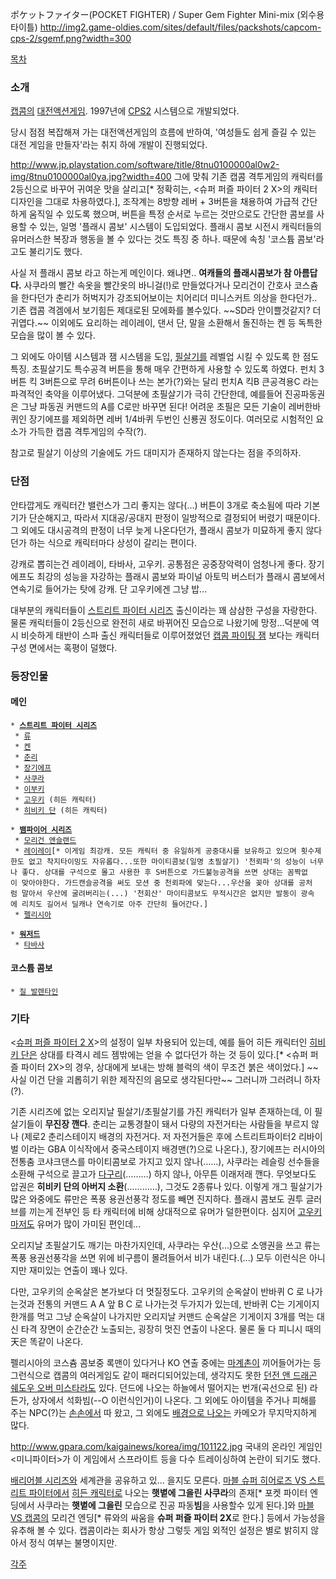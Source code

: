 ポケットファイター(POCKET FIGHTER) / Super Gem Fighter Mini-mix (외수용 타이틀)
http://img2.game-oldies.com/sites/default/files/packshots/capcom-cps-2/sgemf.png?width=300

[[목차]]
=== 소개 ===
[[캡콤]]의 [[대전액션게임]]. 1997년에 [[CPS2]] 시스템으로 개발되었다.

당시 점점 복잡해져 가는 대전액션게임의 흐름에 반하여, '여성들도 쉽게 즐길 수 있는 대전 게임을 만들자'라는 취지 하에 개발이 진행되었다.

http://www.jp.playstation.com/software/title/8tnu0100000al0w2-img/8tnu0100000al0ya.jpg?width=400
그에 맞춰 기존 캡콤 격투게임의 캐릭터를 2등신으로 바꾸어 귀여운 맛을 살리고[* 정확히는, <슈퍼 퍼즐 파이터 2 X>의 캐릭터 디자인을 그대로 차용하였다.], 조작계는 8방향 레버 + 3버튼을 채용하여 가급적 간단하게 움직일 수 있도록 했으며, 버튼을 특정 순서로 누르는 것만으로도 간단한 콤보를 사용할 수 있는, 일명 '플래시 콤보' 시스템이 도입되었다. 플래시 콤보 시전시 캐릭터들의 유머러스한 복장과 행동을 볼 수 있다는 것도 특징 중 하나. 때문에 속칭 '코스튬 콤보'라고도 불리기도 했다.

사실 저 플래시 콤보 라고 하는게 메인이다. 왜냐면.. '''여캐들의 플래시콤보가 참 아름답다.''' 사쿠라의 빨간 속옷을 빨간옷의 바니걸(!)로 만들었다거나 모리건이 간호사 코스츔을 한다던가 춘리가 허벅지가 강조되어보이는 치어리더 미니스커트 의상을 한다던가.. 기존 캡콤 격겜에서 보기힘든 제대로된 모에화를 볼수있다. ~~SD라 안이쁠것같지? 더 귀엽다.~~ 이외에도 요리하는 레이레이, 댄서 단, 말을 소환해서 돌진하는 켄 등 독특한 모습을 많이 볼 수 있다.

그 외에도 아이템 시스템과 잼 시스템을 도입, [[필살기]]를 레벨업 시킬 수 있도록 한 점도 특징. 초필살기도 특수공격 버튼을 통해 매우 간편하게 사용할 수 있도록 하였다. 펀치 3버튼 킥 3버튼으로 무려 6버튼이나 쓰는 본가(?)와는 달리 펀치A 킥B 큰공격용C 라는 파격적인 축약을 이루어냈다. 그덕분에 초필살기가 극히 간단한데, 예를들어 진공파동권은 그냥 파동권 커맨드의 A를 C로만 바꾸면 된다! 어려운 초필은 모든 기술이 레버한바퀴인 장기에프를 제외하면 레버 1/4바퀴 두번인 신룡권 정도이다. 여러모로 시험적인 요소가 가득한 캡콤 격투게임의 수작(?).

참고로 필살기 이상의 기술에도 가드 대미지가 존재하지 않는다는 점을 주의하자.

=== 단점 ===
안타깝게도 캐릭터간 밸런스가 그리 좋지는 않다(...) 버튼이 3개로 축소됨에 따라 기본기가 단순해지고, 따라서 지대공/공대지 판정이 일방적으로 결정되어 버렸기 때문이다. 그 외에도 대시공격의 판정이 너무 늦게 나온다던가, 플래시 콤보가 미묘하게 좋지 않다던가 하는 식으로 캐릭터마다 상성이 갈리는 편이다.

강캐로 뽑히는건 레이레이, 타바사, 고우키. 공통점은 공중장악력이 엄청나게 좋다. 장기에프도 최강의 성능을 자강하는 플래시 콤보와 파이널 아토믹 버스터가 플래시 콤보에서 연속기로 들어가는 탓에 강캐. 단 고우키에겐 그냥 밥...

대부분의 캐릭터들이 [[스트리트 파이터 시리즈]] 출신이라는 꽤 삼삼한 구성을 자랑한다. 물론 캐릭터들이 2등신으로 완전히 새로 바뀌어진 모습으로 나왔기에 망정...덕분에 역시 비슷하게 태반이 스파 출신 캐릭터들로 이루어졌었던 [[캡콤 파이팅 잼]] 보다는 캐릭터 구성 면에서는 혹평이 덜했다.

=== 등장인물 ===
==== 메인 ====
 * '''[[스트리트 파이터 시리즈]]'''
  * [[류]]
  * [[켄]]
  * [[춘리]]
  * [[장기에프]]
  * [[사쿠라]]
  * [[이부키]]
  * [[고우키]] (히든 캐릭터)
  * [[히비키 단]] (히든 캐릭터)

 * '''[[뱀파이어 시리즈]]'''
  * [[모리건 앤슬랜드]]
  * [[레이레이]][* 이게임 최강캐. 모든 캐릭터 중 유일하게 공중대시를 보유하고 있으며 횟수제한도 없고 착지타이밍도 자유롭다...또한 마이티콤보(일명 초필살기) '천뢰파'의 성능이 너무나 좋다. 상대를 구석으로 몰고 사용한 후 S버튼으로 가드불능공격을 쓰면 상대는 꼼짝없이 맞아야한다. 가드캔슬공격을 써도 모션 중 천뢰파에 맞는다...우산을 꽂아 상대를 공처럼 말아서 우산에 굴려버리는(...) '천회산' 마이티콤보도 무적시간은 없지만 발동이 광속에 리치도 길어서 딜캐나 연속기로 아주 간단히 들어간다.]
  * [[펠리시아]]

 * '''[[워저드]]'''
  * [[타바사]]
==== 코스튬 콤보 ====
 * [[질 발렌타인]]
=== 기타 ===
<[[슈퍼 퍼즐 파이터 2 X]]>의 설정이 일부 차용되어 있는데, 예를 들어 히든 캐릭터인 [[히비키 단]]은 상대를 타격시 레드 젬밖에는 얻을 수 없다던가 하는 것 등이 있다.[* <슈퍼 퍼즐 파이터 2X>의 경우, 상대에게 보내는 방해 블럭의 색이 무조건 붉은 색이었다.] ~~사실 이건 단을 괴롭히기 위한 제작진의 음모로 생각된다만~~ 그러니까 그러려니 하자(?). 

기존 시리즈에 없는 오리지날 필살기/초필살기를 가진 캐릭터가 일부 존재하는데, 이 필살기들이 '''무진장 깬다'''. 춘리는 교통경찰이 돼서 다량의 자전거타는 사람들을 부르지 않나 (제로2 춘리스테이지 배경의 자전거다. 저 자전거들은 후에 스트리트파이터2 리바이벌 이라는 GBA 이식작에서 중국스테이지 배경맨(?)으로 나온다.), 장기에프는 러시아의 전통춤 코샤크댄스를 마이티콤보로 가지고 있지 않나(……), 사쿠라는 레슬링 선수들을 소환해 구석으로 끌고가 [[다구리]](………) 하지 않나, 아무튼 이래저래 깬다. 무엇보다도 압권은 '''히비키 단의 아버지 소환'''(…………), 그것도 2종류나 있다. 이렇게 개그 필살기가 많은 와중에도 류만은 폭풍 용권선풍각 정도를 빼면 진지하다. 플래시 콤보도 권투 글러브를 끼는게 전부인 등 타 캐릭터에 비해 상대적으로 유머가 덜한편이다. 심지어 [[고우키]]마저도 유머가 많이 가미된 편인데...

오리지날 초필살기도 깨기는 마찬가지인데, 사쿠라는 우산(...)으로 소앵권을 쓰고 류는 폭풍 용권선풍각을 쓰면 위에 비구름이 몰려들어서 비가 내린다.(...) 모두 이런식은 아니지만 재미있는 연출이 꽤나 있다.

다만, 고우키의 순옥살은 본가보다 더 멋질정도다. 고우키의 순옥살이 반바퀴 C 로 나가는것과 전통의 커맨드 A A 앞 B C 로 나가는것 두가지가 있는데, 반바퀴 C는 기게이지 한개를 먹고 그냥 순옥살이 나가지만 오리지날 커맨드 순옥살은 기게이지 3개를 먹는 대신 타격 장면이 순간순간 노출되는, 굉장히 멋진 연출이 나온다. 물론 둘 다 피니시 때의 天은 똑같이 나온다.

펠리시아의 코스츔 콤보중 록맨이 있다거나 KO 연출 중에는 [[마계촌]]이 끼어들어가는 등 그런식으로 캡콤의 여러게임도 같이 패러디되어있는데, 생각지도 못한 [[던전 앤 드래곤 쉐도우 오버 미스타라]]도 있다. 던드에 나오는 하늘에서 떨어지는 번개(곡선으로 된) 라든가, 상자에서 석화빔(--O 이런식인거)이 나온다. 그 외에도 아이템을 주거나 피해를 주는 NPC(?)는 [[손손]]에서 따 왔고, 그 외에도 [http://www.slateman.net/images/gaming/backgrounds/pf/ 배경으로 나오는] 카메오가 무지막지하게 많다.

http://www.gpara.com/kaigainews/korea/img/101122.jpg
국내의 온라인 게임인 <미니파이터>가 이 게임에서 스프라이트 등을 다수 트레이싱하여 논란이 되기도 했다.

[[배리어블 시리즈]]와 세계관을 공유하고 있… 을지도 모른다. [[마블 슈퍼 히어로즈 VS 스트리트 파이터]]에서 [[히든 캐릭터]]로 나오는 '''햇볕에 그을린 사쿠라'''의 존재[* 포켓 파이터 엔딩에서 사쿠라는 '''햇볕에 그을린''' 모습으로 진공 파동'''빔'''을 사용할수 있게 된다.]와 [[마블 VS 캡콤]]의 모리건 엔딩[* 류와의 싸움을 '''슈퍼 퍼즐 파이터 2X'''로 한다.] 등에서 가능성을 유추해 볼 수 있다. 캡콤이라는 회사가 항상 그렇듯 게임 외적인 설정은 별로 밝히지 않아서 정식 여부는 불명이지만.

[[각주]]
